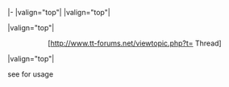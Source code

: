 <includeonly>|-
|valign="top"|{{{1}}}
|valign="top"|<center>{{{2}}}</center>
|valign="top"|<center>[http://www.tt-forums.net/viewtopic.php?t={{{3}}} Thread]</center>
|valign="top"|{{{4|}}}</includeonly><noinclude>

{{en/Archive/Community/Lop pack header}}
{{en/Archive/Community/Lop pack|Patch pack name|r00000|00000|List of patches<br />and notes}}
{{en/Archive/Community/Lop pack footer}}

see {{en/S|lop}} for usage
</noinclude>